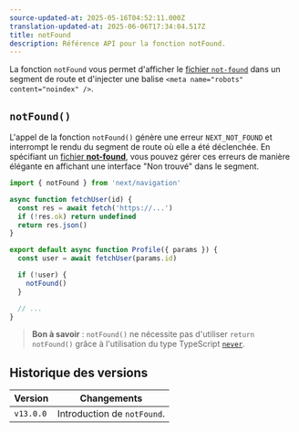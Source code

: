 ```yaml
---
source-updated-at: 2025-05-16T04:52:11.000Z
translation-updated-at: 2025-06-06T17:34:04.517Z
title: notFound
description: Référence API pour la fonction notFound.
---
```


La fonction `notFound` vous permet d'afficher le [fichier `not-found`](/docs/app/api-reference/file-conventions/not-found) dans un segment de route et d'injecter une balise `<meta name="robots" content="noindex" />`.

## `notFound()`

L'appel de la fonction `notFound()` génère une erreur `NEXT_NOT_FOUND` et interrompt le rendu du segment de route où elle a été déclenchée. En spécifiant un [fichier **not-found**](/docs/app/api-reference/file-conventions/not-found), vous pouvez gérer ces erreurs de manière élégante en affichant une interface "Non trouvé" dans le segment.

```jsx filename="app/user/[id]/page.js"
import { notFound } from 'next/navigation'

async function fetchUser(id) {
  const res = await fetch('https://...')
  if (!res.ok) return undefined
  return res.json()
}

export default async function Profile({ params }) {
  const user = await fetchUser(params.id)

  if (!user) {
    notFound()
  }

  // ...
}
```

> **Bon à savoir** : `notFound()` ne nécessite pas d'utiliser `return notFound()` grâce à l'utilisation du type TypeScript [`never`](https://www.typescriptlang.org/docs/handbook/2/functions.html#never).

## Historique des versions

| Version   | Changements                 |
| --------- | --------------------------- |
| `v13.0.0` | Introduction de `notFound`. |
